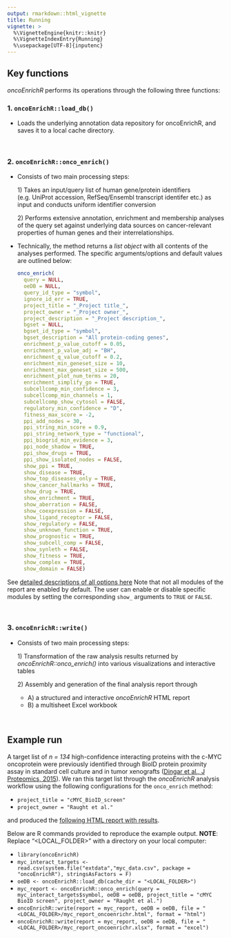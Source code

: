 ```yaml
---
output: rmarkdown::html_vignette
title: Running
vignette: >
  %\VignetteEngine{knitr::knitr}
  %\VignetteIndexEntry{Running}
  %\usepackage[UTF-8]{inputenc}
---
```


## Key functions

*oncoEnrichR* performs its operations through the following three functions:

### 1. `oncoEnrichR::load_db()`

-   Loads the underlying annotation data repository for oncoEnrichR, and saves
it to a local cache directory. 

<br>

### 2. `oncoEnrichR::onco_enrich()`

-   Consists of two main processing steps:

    1\) Takes an input/query list of human gene/protein identifiers (e.g. UniProt accession, RefSeq/Ensembl transcript identifer etc.) as input and conducts uniform identifier conversion

    2\) Performs extensive annotation, enrichment and membership analyses of the query set against underlying data sources on cancer-relevant properties of human genes and their interrelationships.

-   Technically, the method returns a *list object* with all contents of the analyses performed. The specific arguments/options and default values are outlined below:

    ``` r
    onco_enrich(
      query = NULL,
      oeDB = NULL,
      query_id_type = "symbol",
      ignore_id_err = TRUE,
      project_title = "_Project title_",
      project_owner = "_Project owner_",
      project_description = "_Project description_",
      bgset = NULL,
      bgset_id_type = "symbol",
      bgset_description = "All protein-coding genes",
      enrichment_p_value_cutoff = 0.05,
      enrichment_p_value_adj = "BH",
      enrichment_q_value_cutoff = 0.2,
      enrichment_min_geneset_size = 10,
      enrichment_max_geneset_size = 500,
      enrichment_plot_num_terms = 20,
      enrichment_simplify_go = TRUE,
      subcellcomp_min_confidence = 3,
      subcellcomp_min_channels = 1,
      subcellcomp_show_cytosol = FALSE,
      regulatory_min_confidence = "D",
      fitness_max_score = -2,
      ppi_add_nodes = 30,
      ppi_string_min_score = 0.9,
      ppi_string_network_type = "functional",
      ppi_biogrid_min_evidence = 3,
      ppi_node_shadow = TRUE,
      ppi_show_drugs = TRUE,
      ppi_show_isolated_nodes = FALSE,
      show_ppi = TRUE,
      show_disease = TRUE,
      show_top_diseases_only = TRUE,
      show_cancer_hallmarks = TRUE,
      show_drug = TRUE,
      show_enrichment = TRUE,
      show_aberration = FALSE,
      show_coexpression = FALSE,
      show_ligand_receptor = FALSE,
      show_regulatory = FALSE,
      show_unknown_function = TRUE,
      show_prognostic = TRUE,
      show_subcell_comp = FALSE,
      show_synleth = FALSE,
      show_fitness = TRUE,
      show_complex = TRUE,
      show_domain = FALSE)
    ```

See [detailed descriptions of all options here](https://sigven.github.io/oncoEnrichR/reference/onco_enrich.html)
Note that not all modules of the report are enabled by default. The user can enable or disable specific modules by setting the corresponding `show_` arguments to `TRUE` or `FALSE`.

<br>

### 3. `oncoEnrichR::write()`

-   Consists of two main processing steps:

    1\) Transformation of the raw analysis results returned by *oncoEnrichR::onco_enrich()* into various visualizations and interactive tables

    2\) Assembly and generation of the final analysis report through

    -   A\) a structured and interactive *oncoEnrichR* HTML report
    -   B\) a multisheet Excel workbook

<br>

## Example run

A target list of *n = 134* high-confidence interacting proteins with the c-MYC oncoprotein were previously identified through BioID protein proximity assay in standard cell culture and in tumor xenografts ([Dingar et al., J Proteomics, 2015](https://www.ncbi.nlm.nih.gov/pubmed/25452129)). We ran this target list through the *oncoEnrichR* analysis workflow using the following configurations for the `onco_enrich` method:

-   `project_title = "cMYC_BioID_screen"`
-   `project_owner = "Raught et al."`

and produced the [following HTML report with results](https://doi.org/10.5281/zenodo.13734871).

Below are R commands provided to reproduce the example output. **NOTE**: Replace "\<LOCAL_FOLDER\>" with a directory on your local computer:

-   `library(oncoEnrichR)`
-   `myc_interact_targets <- read.csv(system.file("extdata","myc_data.csv", package = "oncoEnrichR"), stringsAsFactors = F)`
-   `oeDB <- oncoEnrichR::load_db(cache_dir = "<LOCAL_FOLDER>")`
-   `myc_report <- oncoEnrichR::onco_enrich(query = myc_interact_targets$symbol, oeDB = oeDB, project_title = "cMYC BioID screen", project_owner = "Raught et al.")`
-   `oncoEnrichR::write(report = myc_report, oeDB = oeDB, file = "<LOCAL_FOLDER>/myc_report_oncoenrichr.html", format = "html")`
-   `oncoEnrichR::write(report = myc_report, oeDB = oeDB, file = "<LOCAL_FOLDER>/myc_report_oncoenrichr.xlsx", format = "excel")`

